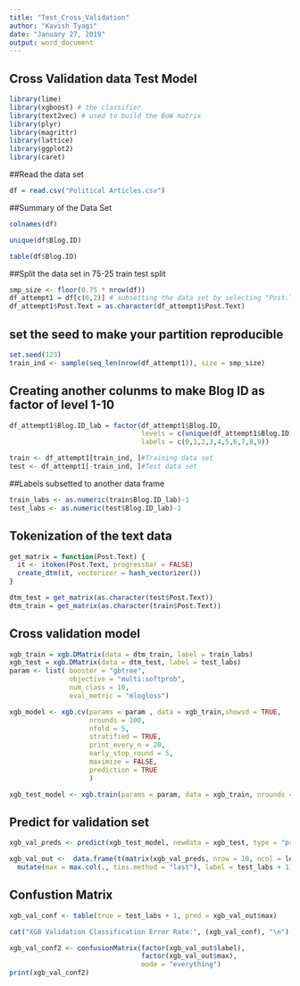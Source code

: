 ---
title: "Test_Cross_Validation"
author: "Kavish Tyagi"
date: "January 27, 2019"
output: word_document
---

## Cross Validation data Test Model


```{r}
library(lime)
library(xgboost) # the classifier
library(text2vec) # used to build the BoW matrix
library(plyr)
library(magrittr)
library(lattice)
library(ggplot2)
library(caret)
```


##Read the data set
```{r}
df = read.csv("Political Articles.csv")
```

##Summary of the Data Set
```{r}
colnames(df)
```
```{r}
unique(df$Blog.ID)
```
```{r}
table(df$Blog.ID)
```



##Split the data set in 75-25 train test split

```{r}
smp_size <- floor(0.75 * nrow(df))
df_attempt1 = df[c(6,2)] # subsetting the data set by selecting "Post.Text" and "Blog.ID"
df_attempt1$Post.Text = as.character(df_attempt1$Post.Text)
```


## set the seed to make your partition reproducible

```{r}
set.seed(123)
train_ind <- sample(seq_len(nrow(df_attempt1)), size = smp_size)
```
## Creating another colunms to make Blog ID as factor of level 1-10
```{r}
df_attempt1$Blog.ID_lab = factor(df_attempt1$Blog.ID, 
                                 levels = c(unique(df_attempt1$Blog.ID)),
                                 labels = c(0,1,2,3,4,5,6,7,8,9))

train <- df_attempt1[train_ind, ]#Training data set 
test <- df_attempt1[-train_ind, ]#Test data set
```

##Labels subsetted to another data frame
```{r}
train_labs <- as.numeric(train$Blog.ID_lab)-1  
test_labs <- as.numeric(test$Blog.ID_lab)-1
```

## Tokenization of the text data
```{r}
get_matrix = function(Post.Text) {
  it <- itoken(Post.Text, progressbar = FALSE)
  create_dtm(it, vectorizer = hash_vectorizer())
}

dtm_test = get_matrix(as.character(test$Post.Text))
dtm_train = get_matrix(as.character(train$Post.Text))
```

## Cross validation model 
```{r}
xgb_train = xgb.DMatrix(data = dtm_train, label = train_labs)
xgb_test = xgb.DMatrix(data = dtm_test, label = test_labs)
param <- list( booster = "gbtree",
               objective = "multi:softprob",
               num_class = 10,
               eval_metric = "mlogloss")

xgb_model <- xgb.cv(params = param , data = xgb_train,showsd = TRUE,
                    nrounds = 100, 
                    nfold = 5, 
                    stratified = TRUE,
                    print_every_n = 20,
                    early_stop_round = 5, 
                    maximize = FALSE, 
                    prediction = TRUE
                    )

xgb_test_model <- xgb.train(params = param, data = xgb_train, nrounds = 100)
```

## Predict for validation set

```{r}
xgb_val_preds <- predict(xgb_test_model, newdata = xgb_test, type = "prob")

xgb_val_out <-  data.frame(t(matrix(xgb_val_preds, nrow = 10, ncol = length(xgb_val_preds) / 10))) %>%
  mutate(max = max.col(., ties.method = "last"), label = test_labs + 1) 
```

## Confustion Matrix
```{r}
xgb_val_conf <- table(true = test_labs + 1, pred = xgb_val_out$max)

cat("XGB Validation Classification Error Rate:", (xgb_val_conf), "\n")

xgb_val_conf2 <- confusionMatrix(factor(xgb_val_out$label),
                                 factor(xgb_val_out$max),
                                 mode = "everything")
print(xgb_val_conf2)
```

